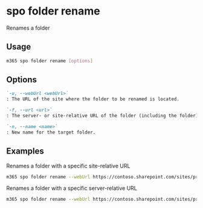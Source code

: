 
# spo folder rename

Renames a folder

## Usage

```sh
m365 spo folder rename [options]
```

## Options

```md defintion-list
`-u, --webUrl <webUrl>`
: The URL of the site where the folder to be renamed is located.

`-f, --url <url>`
: The server- or site-relative URL of the folder (including the folder).

`-n, --name <name>`
: New name for the target folder.
```

<Global />

## Examples

Renames a folder with a specific site-relative URL

```sh
m365 spo folder rename --webUrl https://contoso.sharepoint.com/sites/project-x --url '/Shared Documents/My Folder 1' --name 'My Folder 2'
```

Renames a folder with a specific server-relative URL

```sh
m365 spo folder rename --webUrl https://contoso.sharepoint.com/sites/project-x --url '/sites/project-x/Shared Documents/My Folder 1' --name 'My Folder 2'
```
